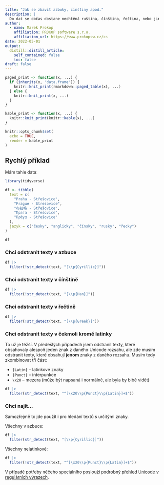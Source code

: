 ```yaml
---
title: "Jak se zbavit azbuky, čínštiny apod."
description: |
  Do dat se občas dostane nechtěná ruština, čínština, řečtina, nebo jiný jazyk psaný nelatinkovým písmem. Tohle je rychlý návod, jak se takových textů pomocí regulárních výrazů zbavit, nebo je naopak najít.
author:
  - name: Marek Prokop
    affiliation: PROKOP software s.r.o.
    affiliation_url: https://www.prokopsw.cz/cs
date: 2022-05-01
output:
  distill::distill_article:
    self_contained: false
    toc: false
draft: false
---
```


```r
paged_print <- function(x, ...) {
  if (inherits(x, "data.frame")) {
    knitr::knit_print(rmarkdown::paged_table(x), ...)
  } else {
    knitr::knit_print(x, ...)
  }
}

kable_print <- function(x, ...) {
  knitr::knit_print(knitr::kable(x), ...)
}

knitr::opts_chunk$set(
  echo = TRUE,
  render = kable_print
)
```


## Rychlý příklad

Mám tahle data:

```r
library(tidyverse)

df <- tibble(
  text = c(
    "Praha - Střešovice",
    "Prague - Stresovice",
    "布拉格 - Střešovice",
    "Прага - Střešovice",
    "Πράγα - Střešovice"
  ), 
  jazyk = c("česky", "anglicky", "čínsky", "rusky", "řecky")
)

df
```

### Chci odstranit texty v azbuce

```r
df |> 
  filter(!str_detect(text, "[\\p{Cyrillic}]"))
```

### Chci odstranit texty v čínštině

```r
df |> 
  filter(!str_detect(text, "[\\p{Han}]"))
```

### Chci odstranit texty v řečtině

```r
df |> 
  filter(!str_detect(text, "[\\p{Greek}]"))
```

### Chci odstranit texty v čekmoli kromě latinky

To už je těžší. V předešlých případech jsem odstranil texty, které obsahovaly alespoň jeden znak z daného Unicode rozsahu, ale zde musím odstranit texty, které obsahují **jenom** znaky z daného rozsahu. Musím tedy zkombinovat tři část: 

- `{Latin}` -- latinkové znaky
- `{Punct}` -- interpunkce
- `\x20` -- mezera (může být napsaná i normálně, ale byla by blbě vidět)

```r
df |> 
  filter(str_detect(text, "^[\x20\\p{Punct}\\p{Latin}]+$"))
```

### Chci najít...

Samozřejmě to jde použít i pro hledání textů s určitými znaky.

Všechny v azbuce:

```r
df |> 
  filter(str_detect(text, "[\\p{Cyrillic}]"))
```

Všechny nelatinkové:

```r
df |> 
  filter(!str_detect(text, "^[\x20\\p{Punct}\\p{Latin}]+$"))
```
V případě potřeby něčeho speciálního poslouží [podrobný přehled Unicode v regulárních výrazech](https://www.regular-expressions.info/unicode.html).
